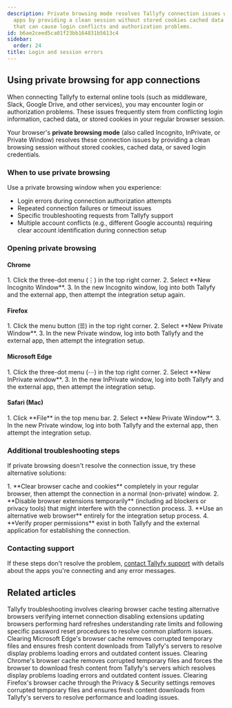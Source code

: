 ```yaml
---
description: Private browsing mode resolves Tallyfy connection issues with external
  apps by providing a clean session without stored cookies cached data or saved credentials
  that can cause login conflicts and authorization problems.
id: b6ae2ceed5ca01f23bb164831b5613c4
sidebar:
  order: 24
title: Login and session errors
---
```



## Using private browsing for app connections

When connecting Tallyfy to external online tools (such as middleware, Slack, Google Drive, and other services), you may encounter login or authorization problems. These issues frequently stem from conflicting login information, cached data, or stored cookies in your regular browser session.

Your browser's **private browsing mode** (also called Incognito, InPrivate, or Private Window) resolves these connection issues by providing a clean browsing session without stored cookies, cached data, or saved login credentials.

### When to use private browsing

Use a private browsing window when you experience:
- Login errors during connection authorization attempts
- Repeated connection failures or timeout issues
- Specific troubleshooting requests from Tallyfy support
- Multiple account conflicts (e.g., different Google accounts) requiring clear account identification during connection setup

### Opening private browsing

#### Chrome
<Steps>
1. Click the three-dot menu (⋮) in the top right corner.
2. Select **New Incognito Window**.
3. In the new Incognito window, log into both Tallyfy and the external app, then attempt the integration setup again.
</Steps>

#### Firefox
<Steps>
1. Click the menu button (☰) in the top right corner.
2. Select **New Private Window**.
3. In the new Private window, log into both Tallyfy and the external app, then attempt the integration setup.
</Steps>

#### Microsoft Edge
<Steps>
1. Click the three-dot menu (⋯) in the top right corner.
2. Select **New InPrivate window**.
3. In the new InPrivate window, log into both Tallyfy and the external app, then attempt the integration setup.
</Steps>

#### Safari (Mac)
<Steps>
1. Click **File** in the top menu bar.
2. Select **New Private Window**.
3. In the new Private window, log into both Tallyfy and the external app, then attempt the integration setup.
</Steps>


### Additional troubleshooting steps

If private browsing doesn't resolve the connection issue, try these alternative solutions:

<Steps>
1. **Clear browser cache and cookies** completely in your regular browser, then attempt the connection in a normal (non-private) window.
2. **Disable browser extensions temporarily** (including ad blockers or privacy tools) that might interfere with the connection process.
3. **Use an alternative web browser** entirely for the integration setup process.
4. **Verify proper permissions** exist in both Tallyfy and the external application for establishing the connection.
</Steps>

### Contacting support

If these steps don't resolve the problem, [contact Tallyfy support](/products/pro/miscellaneous/support/how-can-i-contact-tallyfys-support-team/) with details about the apps you're connecting and any error messages.


## Related articles
<CardGrid>
<LinkTitleCard header="<b>Miscellaneous > Troubleshooting</b>" href="/products/pro/miscellaneous/troubleshooting/" > Tallyfy troubleshooting involves clearing browser cache testing alternative browsers verifying internet connection disabling extensions updating browsers performing hard refreshes understanding rate limits and following specific password reset procedures to resolve common platform issues. </LinkTitleCard>
<LinkTitleCard header="<b>Troubleshooting > Clear cache in Edge</b>" href="/products/pro/miscellaneous/troubleshooting/clear-cache-edge/" > Clearing Microsoft Edge's browser cache removes corrupted temporary files and ensures fresh content downloads from Tallyfy's servers to resolve display problems loading errors and outdated content issues. </LinkTitleCard>
<LinkTitleCard header="<b>Troubleshooting > Clear cache in Chrome</b>" href="/products/pro/miscellaneous/troubleshooting/clear-cache-chrome/" > Clearing Chrome's browser cache removes corrupted temporary files and forces the browser to download fresh content from Tallyfy's servers which resolves display problems loading errors and outdated content issues. </LinkTitleCard>
<LinkTitleCard header="<b>Troubleshooting > Clear cache in Firefox</b>" href="/products/pro/miscellaneous/troubleshooting/clear-cache-firefox/" > Clearing Firefox's browser cache through the Privacy & Security settings removes corrupted temporary files and ensures fresh content downloads from Tallyfy's servers to resolve performance and loading issues. </LinkTitleCard>
</CardGrid>